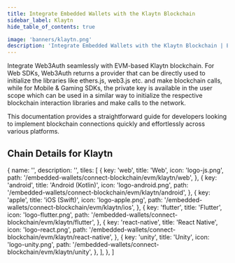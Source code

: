 ```yaml
---
title: Integrate Embedded Wallets with the Klaytn Blockchain
sidebar_label: Klaytn
hide_table_of_contents: true

image: 'banners/klaytn.png'
description: 'Integrate Embedded Wallets with the Klaytn Blockchain | Embedded Wallets'
---
```



<SEO
  title="Integrate Embedded Wallets with the Klaytn Blockchain"
  description="Integrate Embedded Wallets with the Klaytn Blockchain | Embedded Wallets"
  image="https://web3auth.io/docs/banners/klaytn.png"
  slug="/embedded-wallets/connect-blockchain/evm/klaytn"
/>

Integrate Web3Auth seamlessly with EVM-based Klaytn blockchain. For Web SDKs, Web3Auth returns a provider that can be directly used to initialize the libraries like ethers.js, web3.js etc. and make blockchain calls, while for Mobile & Gaming SDKs, the private key is available in the user scope which can be used in a similar way to initialize the respective blockchain interaction libraries and make calls to the network.

This documentation provides a straightforward guide for developers looking to implement blockchain connections quickly and effortlessly across various platforms.

## Chain Details for Klaytn

<ChainDetailsKlaytn />

  {
    name: '',
    description: '',
    tiles: [
      {
        key: 'web',
        title: 'Web',
        icon: 'logo-js.png',
        path: '/embedded-wallets/connect-blockchain/evm/klaytn/web',
      },
      {
        key: 'android',
        title: 'Android (Kotlin)',
        icon: 'logo-android.png',
        path: '/embedded-wallets/connect-blockchain/evm/klaytn/android',
      },
      {
        key: 'apple',
        title: 'iOS (Swift)',
        icon: 'logo-apple.png',
        path: '/embedded-wallets/connect-blockchain/evm/klaytn/ios',
      },
      {
        key: 'flutter',
        title: 'Flutter',
        icon: 'logo-flutter.png',
        path: '/embedded-wallets/connect-blockchain/evm/klaytn/flutter',
      },
      {
        key: 'react-native',
        title: 'React Native',
        icon: 'logo-react.png',
        path: '/embedded-wallets/connect-blockchain/evm/klaytn/react-native',
      },
      {
        key: 'unity',
        title: 'Unity',
        icon: 'logo-unity.png',
        path: '/embedded-wallets/connect-blockchain/evm/klaytn/unity',
      },
    ],
  },
]

<Tiles tileGroups={Klaytn} />
